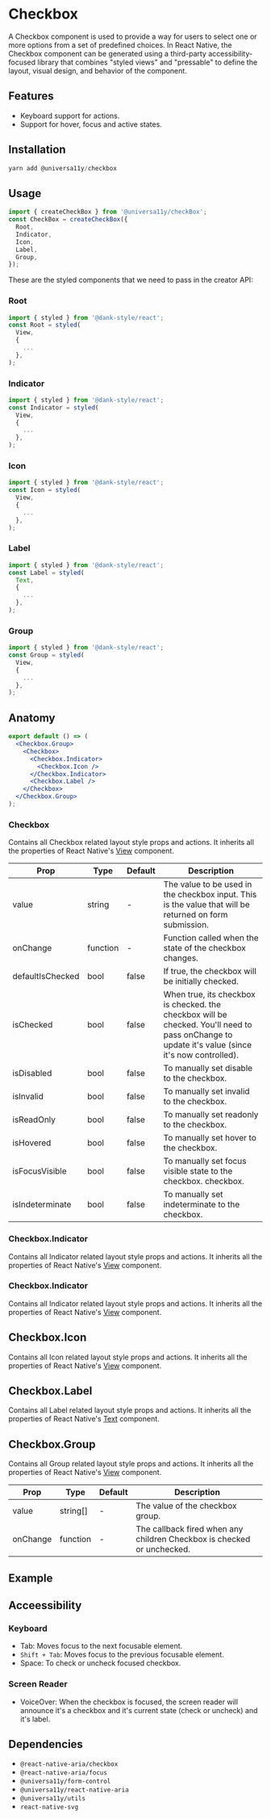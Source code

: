 
<Meta title="components/Checkbox" />

# Checkbox

A Checkbox component is used to provide a way for users to select one or more options from a set of predefined choices. In React Native, the Checkbox component can be generated using a third-party accessibility-focused library that combines "styled views" and "pressable" to define the layout, visual design, and behavior of the component.

## Features

- Keyboard support for actions.
- Support for hover, focus and active states.

## Installation

```jsx
yarn add @universa11y/checkbox
```

## Usage

```jsx
import { createCheckBox } from '@universa11y/checkBox';
const CheckBox = createCheckBox({
  Root,
  Indicator,
  Icon,
  Label,
  Group,
});
```

These are the styled components that we need to pass in the creator API:

### Root

```jsx
import { styled } from '@dank-style/react';
const Root = styled(
  View,
  {
    ...
  },
);
```

### Indicator

```jsx
import { styled } from '@dank-style/react';
const Indicator = styled(
  View,
  {
    ...
  },
);
```

### Icon

```jsx
import { styled } from '@dank-style/react';
const Icon = styled(
  View,
  {
    ...
  },
);
```

### Label

```jsx
import { styled } from '@dank-style/react';
const Label = styled(
  Text,
  {
    ...
  },
);
```

### Group

```jsx
import { styled } from '@dank-style/react';
const Group = styled(
  View,
  {
    ...
  },
);
```

## Anatomy

```jsx
export default () => (
  <Checkbox.Group>
    <Checkbox>
      <Checkbox.Indicator>
        <Checkbox.Icon />
      </Checkbox.Indicator>
      <Checkbox.Label />
    </Checkbox>
  </Checkbox.Group>
);
```

### Checkbox

Contains all Checkbox related layout style props and actions.
It inherits all the properties of React Native's [View](https://reactnative.dev/docs/view#props) component.

| Prop             | Type     | Default | Description                                                                                                                                      |
| ---------------- | -------- | ------- | ------------------------------------------------------------------------------------------------------------------------------------------------ |
| value            | string   | -       | The value to be used in the checkbox input. This is the value that will be returned on form submission.                                          |
| onChange         | function | -       | Function called when the state of the checkbox changes.                                                                                          |
| defaultIsChecked | bool     | false   | If true, the checkbox will be initially checked.                                                                                                 |
| isChecked        | bool     | false   | When true, its checkbox is checked. the checkbox will be checked. You'll need to pass onChange to update it's value (since it's now controlled). |
| isDisabled       | bool     | false   | To manually set disable to the checkbox.                                                                                                         |
| isInvalid        | bool     | false   | To manually set invalid to the checkbox.                                                                                                         |
| isReadOnly       | bool     | false   | To manually set readonly to the checkbox.                                                                                                        |
| isHovered        | bool     | false   | To manually set hover to the checkbox.                                                                                                           |
| isFocusVisible   | bool     | false   | To manually set focus visible state to the checkbox. checkbox.                                                                                   |
| isIndeterminate  | bool     | false   | To manually set indeterminate to the checkbox.                                                                                                   |

### Checkbox.Indicator

Contains all Indicator related layout style props and actions.
It inherits all the properties of React Native's [View](https://reactnative.dev/docs/view#props) component.

### Checkbox.Indicator

Contains all Indicator related layout style props and actions.
It inherits all the properties of React Native's [View](https://reactnative.dev/docs/view#props) component.

## Checkbox.Icon

Contains all Icon related layout style props and actions.
It inherits all the properties of React Native's [View](https://reactnative.dev/docs/view#props) component.

## Checkbox.Label

Contains all Label related layout style props and actions.
It inherits all the properties of React Native's [Text](https://reactnative.dev/docs/text#props) component.

## Checkbox.Group

Contains all Group related layout style props and actions.
It inherits all the properties of React Native's [View](https://reactnative.dev/docs/view#props) component.

| Prop     | Type     | Default | Description                                                            |
| -------- | -------- | ------- | ---------------------------------------------------------------------- |
| value    | string[] | -       | The value of the checkbox group.                                       |
| onChange | function | -       | The callback fired when any children Checkbox is checked or unchecked. |

## Example

## Acceessibility

### Keyboard

- Tab: Moves focus to the next focusable element.
- `Shift + Tab`: Moves focus to the previous focusable element.
- Space: To check or uncheck focused checkbox.

### Screen Reader

- VoiceOver: When the checkbox is focused, the screen reader will announce it's a checkbox and it's current state (check or uncheck) and it's label.

## Dependencies

- `@react-native-aria/checkbox`
- `@react-native-aria/focus`
- `@universa11y/form-control`
- `@universa11y/react-native-aria`
- `@universa11y/utils`
- `react-native-svg`
